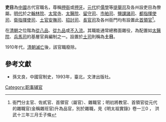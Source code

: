 '''吏目'''為[[中國|中國]]古代官職名，尊稱[[押衙|押衙]]或[[押牙|押牙]]。[[元代|元代]]於[[儒學|儒學]]等[[提舉司|提舉司]]及各州設吏目為僚屬。[[明代|明代]]於之[[翰林院|翰林院]]、[[太常寺|太常寺]]、[[太醫院|太醫院]]、[[留守司|留守司]]、[[市舶司|市舶司]]、[[鹽課諸司|鹽課諸司]]、[[都指揮使司|都指揮使司]]、[[衛指揮使司|衛指揮使司]]、[[土官安撫司|土官安撫司]]、[[招討司|招討司]]、[[長官司|長官司]]及各州衙門均有設置此[[首領官|首領官]]<ref>衙門分主官、佐貳官、首領官（屬官）、雜職官；明初將教官、首領官從元代的雜職官(金稱雜班官)升為品官，別於雜職，見《明太祖實錄》卷一三0 ， 洪武十三年三月壬子條</ref>。

在[[清朝|清朝]]之位階為[[從八品|從八品]]、[[從九品|從九品]]或[[不入流|不入流]]。其職能通常總務面雜役，為配置如[[太醫院|太醫院]]、[[兵馬司|兵馬司]]的基層官員編制之一。設置於[[土司|土司]]則稱為'''土目'''。

1910年代，[[清朝滅亡|清朝滅亡]]後，該官職廢除。

==參考文獻==
{{reflist}}
*孫文良，中國官制史，1993年，臺北，文津出版社。
 
{{Government-official-hist-stub}}
[[Category:职事辅官|Category:职事辅官]]